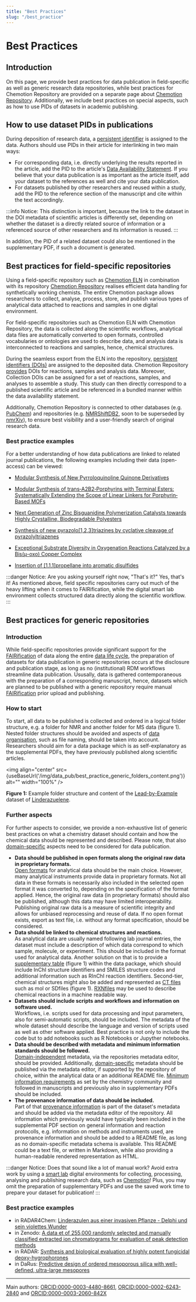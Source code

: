 ```yaml
---
title: "Best Practices"
slug: "/best_practice"
---
```



# Best Practices

## Introduction

On this page, we provide best practices for data publication in field-specific as well as generic research data repositories, while best practices for Chemotion Repository are provided on a separate page about [Chemotion Repository](/docs/chemotion_repo). Additionally, we include best practices on special aspects, such as how to use PIDs of datasets in academic publishing.

## How to use dataset PIDs in publications

During deposition of research data, a [persistent identifier](/docs/pid) is assigned to the data. Authors should use PIDs in their article for interlinking in two main ways:

- For corresponding data, i.e. directly underlying the results reported in the article, add the PID to the article's [Data Availability Statement](/docs/data_availability_statement). If you believe that your data publication is as important as the article itself, add your dataset to the references as well and cite your data publication.
- For datasets published by other researchers and reused within a study, add the PID to the reference section of the manuscript and cite within the text accordingly.

:::info Notice:
This distinction is important, because the link to the dataset in the DOI metadata of scientific articles is differently set, depending on whether the dataset is a directly related source of information or a referenced source of other researchers and its information is reused.
:::

In addition, the PID of a related dataset could also be mentioned in the supplementary PDF, if such a document is generated.

## Best practices for field-specific repositories

Using a field-specific repository such as [Chemotion ELN](/docs/chemotion_eln) in combination with its repository [Chemotion Repository](/docs/chemotion_repo) realises efficient data handling for synthetically working chemists. The entire Chemotion package allows researchers to collect, analyse, process, store, and publish various types of analytical data attached to reactions and samples in one digital environment.

For field-specific repositories such as Chemotion ELN with Chemotion Repository, the data is collected along the scientific workflows, analytical data files are automatically converted to open formats, controlled vocabularies or ontologies are used to describe data, and analysis data is interconnected to reactions and samples, hence, chemical structures. 

During the seamless export from the ELN into the repository, [persistent identifiers (DOIs)](/docs/pid) are assigned to the deposited data. Chemotion Repository [provides](https://www.chemotion.net/docs/repo/doi) DOIs for reactions, samples and analysis data. Moreover, Collection DOIs can be assigned for a set of reactions, samples, and analyses to assemble a study. This study can then directly correspond to a published scientific article and be referenced in a bundled manner within the data availability statement.

Additionally, Chemotion Repository is connected to other databases (e.g. [PubChem](https://pubchem.ncbi.nlm.nih.gov/)) and repositories (e.g. [NMRShiftDB2](https://nmrshiftdb.nmr.uni-koeln.de/), soon to be superseded by [nmrXiv](https://nmrxiv.org/)), to ensure best visibility and a user-friendly search of original research data.

### Best practice examples

For a better understanding of how data publications are linked to related journal publications, the following examples including their data (open-access) can be viewed:

- [Modular Synthesis of New Pyrroloquinoline Quinone Derivatives](/docs/datasets/?doi=10.1055/s-0041-1738426)
- [Modular Synthesis of trans‐A2B2‐Porphyrins with Terminal Esters: Systematically Extending the Scope of Linear Linkers for Porphyrin‐Based MOFs](/docs/datasets/?doi=10.1002/chem.202003885)

- [Next Generation of Zinc Bisguanidine Polymerization Catalysts towards Highly Crystalline, Biodegradable Polyesters](https://doi.org/10.1002/anie.202008473)
- [Synthesis of new pyrazolo[1,2,3]triazines by cyclative cleavage of pyrazolyltriazenes](https://doi.org/10.3762/bjoc.17.187)
- [Exceptional Substrate Diversity in Oxygenation Reactions Catalyzed by a Bis(μ-oxo) Copper Complex](http://dx.doi.org/10.1002/chem.202000664)
- [Insertion of [1.1.1]propellane into aromatic disulfides](https://doi.org/10.3762/bjoc.15.114)

:::danger Notice:
Are you asking yourself right now, "That's it?" Yes, that's it! As mentioned above, field specific repositories carry out much of the heavy lifting when it comes to FAIRification, while the digital smart lab environment collects structured data directly along the scientific workflow.
:::

<!--- ![BestPractice](/img/topics/BestPractice.png) <br/>
**Figure 1:** Section of the experimental part in journal publication DOI: [10.1039/d1dt00832c](https://doi.org/10.1039/D1DT00832C), citation of data publication marked in orange. Ti: Shall we highlight supplementary PDFs and IUPAC recommendations from 1970?--->

## Best practices for generic repositories

### Introduction

While field-specific repositories provide significant support for the [FAIRification](/docs/fair) of data along the entire [data life cycle](/docs/data_life_cycle), the preparation of datasets for data publication in generic repositories occurs at the disclosure and publication stage, as long as no (institutional) RDM workflows streamline data publication. Ususally, data is gathered contemporaneous with the preparation of a corresponding manuscript, hence, datasets which are planned to be published with a generic repository require manual [FAIRification](/docs/fair) prior upload and publishing.

### How to start

To start, all data to be published is collected and ordered in a logical folder structure, e.g. a folder for NMR and another folder for MS data (figure 1). Nested folder structures should be avoided and aspects of [data organisation](/docs/data_organisation), such as file naming, should be taken into account. Researchers should aim for a data package which is as self-explanatory as the supplemental PDFs, they have previously published along scientific articles.

<img align="center" src={useBaseUrl('/img/data_pub/best_practice_generic_folders_content.png')} alt="" width="100%" />

**Figure 1:** Example folder structure and content of the [Lead-by-Example](/docs/lbe_intro) dataset of [Linderazuelene](/docs/datasets/?doi=10.1002/ciuz.201900868).

### Further aspects

For further aspects to consider, we provide a non-exhaustive list of generic best practices on what a chemistry dataset should contain and how the chemical data should be represented and described. Please note, that also [domain-specific](/docs/domain_guide) aspects need to be considered for data publication.

- **Data should be published in open formats along the original raw data in proprietary formats.**<br/>[Open formats](/docs/format_standards) for analytical data should be the main choice. However, many analytical instruments provide data in proprietary formats. Not all data in these formats is necessarily also included in the selected open format it was converted to, depending on the specification of the format applied. Hence, the original raw data (in proprietary formats) should also be published, although this data may have limited interoperability. Publishing original raw data is a measure of scientific integrity and allows for unbiased reprocessing and reuse of data. If no open format exists, export as text file, i.e. without any format specification, should be considered.
- **Data should be linked to chemical structures and reactions.**<br/>As analytical data are usually named following lab journal entries, the dataset must include a description of which data correspond to which sample, molecule, or experiment. This should be included in the format used for analytical data. Another solution on that is to provide a [supplementary table](/docs/machine-readable_chemical_structures/#provide-machine-readable-data-as-supplementary-table) (figure 1) within the data package, which should include InChI structure identifiers and SMILES structure codes and additional information such as RInChI reaction identifiers. Second-tier, chemical structures might also be added and represented as [CT files](/docs//ct_files) such as mol or SDfiles (figure 1). [RXNfiles](/docs//ct_files) may be used to describe chemical reactions in a machine readable way.
- **Datasets should include scripts and workflows and information on software used.**<br/>Workflows, i.e. scripts used for data processing and input parameters, also for semi-automatic scripts, should be included. The metadata of the whole dataset should describe the language and version of scripts used as well as other software applied. Best practice is not only to include the code but to add notebooks such as R Notebooks or Jupyther notebooks.
- **Data should be described with metadata and minimum information standards should be followed.**<br/>[Domain-independent](/docs/metadata/#domain-independent-metadata) metadata, via the repositories metadata editor, should be provided. Additionally, [domain-specific](/docs/metadata/#domain-specific-metadata) metadata should be published via the metadata editor, if supported by the repository of choice, within the analytical data or an additional README file. [Minimum information requirements](/docs/metadata/#minimum-information-standards-mi) as set by the chemistry community and followed in manuscripts and previously also in supplementary PDFs should be included.   
- **The provenance information of data should be included.**<br/>Part of that [provenance information](/docs/provenance) is part of the dataset's metadata and should be added via the metadata editor of the repository. All information which previously would have typically been included in the supplemental PDF section on general information and reaction protocolls, e.g. information on methods and instruments used, are provenance information and should be added to a README file, as long as no domain-specific metadata schema is available. This README could be a text file, or written in Markdown, while also providing a human-readable rendered representation as HTML.

:::danger Notice:
Does that sound like a lot of manual work? Avoid extra work by using a [smart lab](/docs/smartlab) digital environments for collecting, processing, analysing and publishing research data, such as [Chemotion](/docs/chemotion_eln)! Plus, you may omit the preparation of supplementary PDFs and use the saved work time to prepare your dataset for publication!
:::

### Best practice examples

- in RADAR4Chem: [Linderazulen aus einer invasiven Pflanze - Delphi und sein violettes Wunder](/docs/datasets/?doi=10.1002/ciuz.201900868)
- in Zenodo: [A data et of 255,000 randomly selected and manually classified extracted ion chromatograms for evaluation of peak detection methods](/docs/datasets/?doi=10.3390/metabo10040162)
- in RADAR: [Synthesis and biological evaluation of highly potent fungicidal deoxy-hygrophorones](/docs/datasets/?doi=10.3390/metabo10040162)
- in DaRus: [Predictive design of ordered mesoporous silica with well-defined, ultra-large mesopores](/docs/tba)

----
Main authors: [ORCID:0000-0003-4480-8661](https://orcid.org/0000-0003-4480-8661), [ORCID:0000-0002-6243-2840](https://orcid.org/0000-0002-6243-2840) and [ORCID:0000-0003-2060-842X](https://orcid.org/0000-0003-2060-842X)
